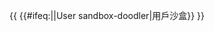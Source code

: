 <includeonly>{{ {{#ifeq:{{PAGENAME}}|{{ROOTPAGENAME}}|User sandbox-doodler|用戶沙盒}} }}</includeonly><noinclude>
{{Documentation|content=
{{Deprecated template|note=请改用：
* {{tlx|User sandbox-doodler}}（用户框）
* {{tlx|User sandbox notice}}（用户沙盒顶部横幅）
}}

本模板名稱存在「歧義」。因歷史遺留原因，本模板會根據頁面名，自動調用不同模板：
* '''主用户页''' － 調用用户框{{tlx|User sandbox-doodler}}
* '''用户子页面''' － 调用沙盒头模板{{tlx|User sandbox notice}}
為避免移動用戶頁時出現問題，建議用戶直接使用對應模板。
}}</noinclude>